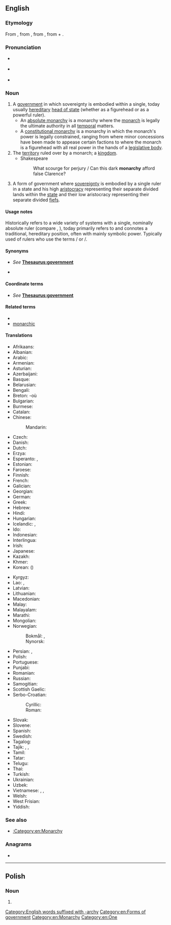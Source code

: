 ==English==
{{wikipedia}}

===Etymology===
From {{etyl|fro|en}} {{m|fro|monarchie}}, from {{etyl|LL.|en}} {{m|la|monarchia}}, from {{etyl|grc|en}} {{m|grc|μοναρχία}}, from {{m|grc|μόνος||only}} + {{m|grc|ἀρχή||power, authority}}.

===Pronunciation===
* {{a|UK}} {{IPA|/ˈmɒnə(ɹ)ki/|lang=en}}
* {{a|US}} {{IPA|/ˈmɑnəɹki/|lang=en}}
* {{audio|en-us-monarchy.ogg|Audio (US)|lang=en}}

===Noun===
{{en-noun|~|monarchies}}

# A [[government]] in which sovereignty is embodied within a single, today usually [[hereditary]] [[head of state]] (whether as a figurehead or as a powerful ruler).
#* An [[absolute monarchy]] is a monarchy where the [[monarch]] is legally the ultimate authority in all [[temporal]] matters.
#* A [[constitutional monarchy]] is a monarchy in which the monarch's power is legally constrained, ranging from where minor concessions have been made to appease certain factions to where the monarch is a figurehead with all real power in the hands of a [[legislative body]].
# The [[territory]] ruled over by a monarch; a [[kingdom]].
#* Shakespeare
#*: What scourge for perjury / Can this dark '''monarchy''' afford false Clarence?
# A form of government where [[sovereignty]] is embodied by a single ruler in a state and his high [[aristocracy]] representing their separate divided lands within the [[state]] and their low aristocracy representing their separate divided [[fiefs]].

====Usage notes====
Historically refers to a wide variety of systems with a single, nominally absolute ruler (compare {{m|en|autocracy}}, {{m|en|dictatorship}}), today primarily refers to and connotes a traditional, hereditary position, often with mainly symbolic power. Typically used of rulers who use the terms {{m|en|king}}/{{m|en|queen}} or {{m|en|emperor}}/{{m|en|empress}}.

====Synonyms====
* {{sense|rule}} ''See'' '''[[Thesaurus:government]]'''
* {{sense|state}} {{l|en|kingdom}}

====Coordinate terms====
* ''See'' '''[[Thesaurus:government]]'''

====Related terms====
* {{l|en|monarch}}
* [[monarchic]]

====Translations====
{{trans-top|form of government with a hereditary head of state}}
* Afrikaans: {{t|af|monargie}}
* Albanian: {{t+|sq|mbretëri|f}}
* Arabic: {{t|ar|مَلِكِيَّة|f}}
* Armenian: {{t+|hy|միապետություն|sc=Armn}}
* Asturian: {{t|ast|monarquía|f}}
* Azerbaijani: {{t|az|monarxiya}}
* Basque: {{t|eu|monarkia}}
* Belarusian: {{t|be|мана́рхія|f|sc=Cyrl}}
* Bengali: {{t|bn|রাজতন্ত্র|tr=rajtôntrô|sc=Beng}}
* Breton: {{t|br|unpenniezh|f}} -où {{g|p}}
* Bulgarian: {{t+|bg|мона́рхия|f|sc=Cyrl}}
* Burmese: {{t|my|မင်း၏အစိုးရခြင်း|sc=Mymr}}
* Catalan: {{t+|ca|monarquia|f}}
* Chinese:
*: Mandarin: {{t+|cmn|君主制|tr=jūnzhǔzhì|sc=Hani}}
* Czech: {{t+|cs|monarchie|f}}
* Danish: {{t+|da|monarki|n}}
* Dutch: {{t+|nl|monarchie|f}}
* Erzya: {{t|myv|вейкинязорчи}}
* Esperanto: {{t|eo|monarkio}}, {{t|eo|monarĥio}}
* Estonian: {{t|et|monarhia}}
* Faroese: {{t|fo|kongsveldi}}
* Finnish: {{t+|fi|monarkia}}
* French: {{t+|fr|monarchie|f}}
* Galician: {{t+|gl|monarquía|f}}
* Georgian: {{t+|ka|მონარქია|sc=Geor}}
* German: {{t+|de|Monarchie|f}}
* Greek: {{t+|el|μοναρχία|f}}
* Hebrew: {{t+|he|מונרכיה|f}}
* Hindi: {{t|hi|राजतन्त्र|m|tr=rājtantra}}
* Hungarian: {{t+|hu|monarchia}}
* Icelandic: {{t|is|konungsríki}}, {{t+|is|konungdæmi}}
* Ido: {{t+|io|monarkio}}
* Indonesian: {{t+|id|monarki}}
* Interlingua: {{t|ia|monarchia}}
* Irish: {{t|ga|monarcacht|f}}
* Japanese: {{t|ja|君主制|tr=くんしゅせい, kunshusei|sc=Jpan}}
* Kazakh: {{t+|kk|монархия|sc=Cyrl}}
* Khmer: {{t+|km|រាជាធិបតេយ្យ|sc=Khmr|tr=riec a’tʰippa’tay}}
* Korean: {{t+|ko|군주제}} ({{t+|ko|君主制}})
{{trans-mid}}
* Kyrgyz: {{t|ky|монархия|sc=Cyrl}}
* Lao: {{t|lo|ຣາຊາທິປະໄຕ}}, {{t|lo|ລາຊາທິປະໄຕ}}
* Latvian: {{t|lv|monarhija|f}}
* Lithuanian: {{t+|lt|monarchija|f}}
* Macedonian: {{t|mk|мона́рхија|f}}
* Malay: {{t|ms|monarki}}
* Malayalam: {{t|ml|രാജവാഴ്ച}}
* Marathi: {{t|mr|राजेशाही}}
* Mongolian: {{t|mn|эзэн хаант улс|sc=Cyrl}}
* Norwegian:
*: Bokmål: {{t+|no|monarki|n}}, {{t+|no|kongedømme|n}}
*: Nynorsk: {{t|nn|monarki|n}}
* Persian: {{t+|fa|سلطنت|tr=saltanat|sc=fa-Arab}}, {{t+|fa|پادشاهی|tr=pâdešâhi, pâdšâhi|sc=fa-Arab}}
* Polish: {{t+|pl|monarchia|f}}
* Portuguese: {{t+|pt|monarquia|f}}
* Punjabi: {{t|pa|ਬਾਦਸ਼ਾਹੀ}}
* Romanian: {{t+|ro|monarhie|f}}
* Russian: {{t+|ru|мона́рхия|f}}
* Samogitian: {{t|sgs|muonarkėjė|f}}
* Scottish Gaelic: {{t|gd|monarcachd|f}}
* Serbo-Croatian:
*: Cyrillic: {{t|sh|монархија|f}}
*: Roman: {{t+|sh|monarhija|f}}
* Slovak: {{t|sk|monarchia|f}}
* Slovene: {{t+|sl|monarhija|f}}
* Spanish: {{t+|es|monarquía|f}}
* Swedish: {{t+|sv|monarki|c}}
* Tagalog: {{t|tl|monarkiya}}
* Tajik: {{t|tg|салтанат|sc=Cyrl}}, {{t|tg|монархия|sc=Cyrl}}, {{t|tg|хокимияти мутлақа|sc=Cyrl}}
* Tamil: {{t+|ta|முடியாட்சி|sc=Taml}}
* Tatar: {{t|tt|монархия|sc=Cyrl}}
* Telugu: {{t+|te|రాచరికం}}
* Thai: {{t|th|ราชาธิปไตย}}
* Turkish: {{t+|tr|monarşi}}
* Ukrainian: {{t|uk|мона́рхія|f|sc=Cyrl}}
* Uzbek: {{t+|uz|monarxiya}}
* Vietnamese: {{t+|vi|quân chủ}}, {{t|vi|chế độ quân chủ}}, {{t|vi|nền quân chủ}}
* Welsh: {{t|cy|archdeyrnieath|f}}
* West Frisian: {{t|fy|monargy}}
* Yiddish: {{t|yi|קעניגרייך|n}}
{{trans-bottom}}

===See also===
* [[:Category:en:Monarchy]]

===Anagrams===
* {{anagrams|en|nomarchy}}

[[Category:English words suffixed with -archy]]
[[Category:en:Forms of government]]
[[Category:en:Monarchy]]
[[Category:en:One]]

----

==Polish==

===Noun===
{{head|pl|noun form}}

# {{inflection of|monarcha||gen|s|lang=pl}}